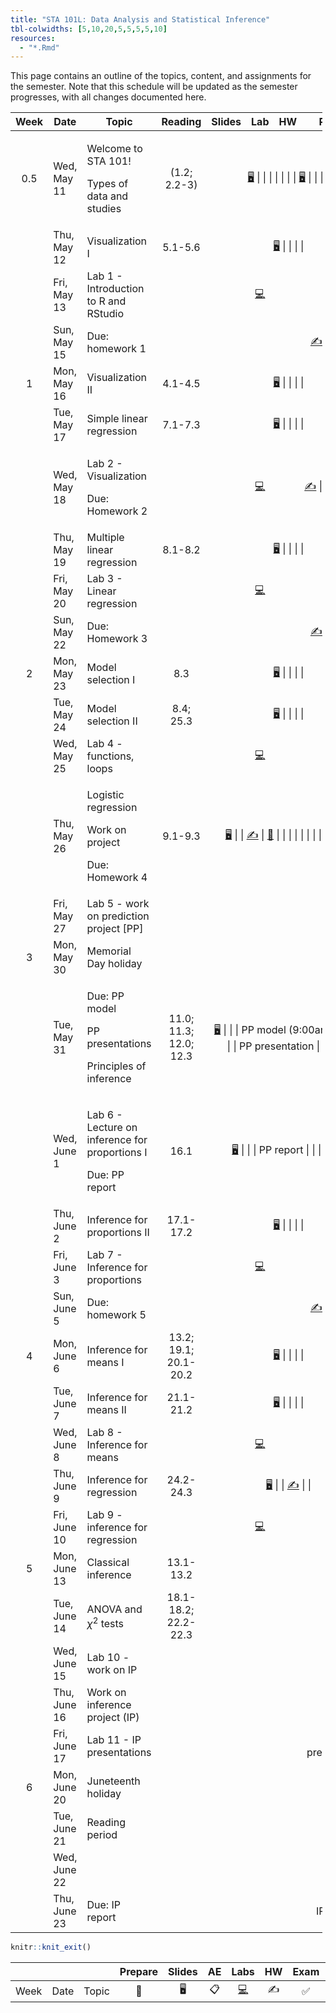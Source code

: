 ```yaml
---
title: "STA 101L: Data Analysis and Statistical Inference"
tbl-colwidths: [5,10,20,5,5,5,5,10]
resources: 
  - "*.Rmd"
---
```


This page contains an outline of the topics, content, and assignments for the semester. Note that this schedule will be updated as the semester progresses, with all changes documented here.

::: column-screen-inset-right
+------+--------------+------------------------------------------------+------------------------+---------------------------------------------------------------------------+--------------------------------------------------------------------------------------------------------------------------------------------------+---------------------+----------------------------------------------------------------------------+
| Week | Date         | Topic                                          | Reading                | Slides                                                                    | Lab                                                                                                                                              | HW                  | Project                                                                    |
+:====:+==============+================================================+:======================:+:=========================================================================:+:================================================================================================================================================:+:===================:+:==========================================================================:+
| 0.5  | Wed, May 11  | Welcome to STA 101!                            | (1.2; 2.2-3)           | [🖥️](/slides/lec-1.html "Lecture slides"){aria-label="Lecture 1 slides"}  |                                                                                                                                                  |                     |                                                                            |
|      |              |                                                |                        |                                                                           |                                                                                                                                                  |                     |                                                                            |
|      |              | Types of data and studies                      |                        | [🖥️](/slides/lec-2.html "Lecture slides"){aria-label="Lecture 2 slides"}  |                                                                                                                                                  |                     |                                                                            |
+------+--------------+------------------------------------------------+------------------------+---------------------------------------------------------------------------+--------------------------------------------------------------------------------------------------------------------------------------------------+---------------------+----------------------------------------------------------------------------+
|      | Thu, May 12  | Visualization I                                | 5.1-5.6                | [🖥️](/slides/lec-3.html "Lecture slides"){aria-label="Lecture 3 slides"}  |                                                                                                                                                  |                     |                                                                            |
+------+--------------+------------------------------------------------+------------------------+---------------------------------------------------------------------------+--------------------------------------------------------------------------------------------------------------------------------------------------+---------------------+----------------------------------------------------------------------------+
|      | Fri, May 13  | Lab 1 - Introduction to R and RStudio          |                        |                                                                           | [💻](https://openintro.shinyapps.io/ims-01-data-01/ "Lab instructions"){aria-label="Lab 1 instructions"}                                         |                     |                                                                            |
+------+--------------+------------------------------------------------+------------------------+---------------------------------------------------------------------------+--------------------------------------------------------------------------------------------------------------------------------------------------+---------------------+----------------------------------------------------------------------------+
|      | Sun, May 15  | Due: homework 1                                |                        |                                                                           |                                                                                                                                                  | [✍️](/hw/hw-1.html) |                                                                            |
+------+--------------+------------------------------------------------+------------------------+---------------------------------------------------------------------------+--------------------------------------------------------------------------------------------------------------------------------------------------+---------------------+----------------------------------------------------------------------------+
| 1    | Mon, May 16  | Visualization II                               | 4.1-4.5                | [🖥️](/slides/lec-3.html "Lecture slides"){aria-label="Lecture 3 slides"}  |                                                                                                                                                  |                     |                                                                            |
+------+--------------+------------------------------------------------+------------------------+---------------------------------------------------------------------------+--------------------------------------------------------------------------------------------------------------------------------------------------+---------------------+----------------------------------------------------------------------------+
|      | Tue, May 17  | Simple linear regression                       | 7.1-7.3                | [🖥️](/slides/lec-4.html "Lecture slides"){aria-label="Lecture 4 slides"}  |                                                                                                                                                  |                     |                                                                            |
+------+--------------+------------------------------------------------+------------------------+---------------------------------------------------------------------------+--------------------------------------------------------------------------------------------------------------------------------------------------+---------------------+----------------------------------------------------------------------------+
|      | Wed, May 18  | Lab 2 - Visualization                          |                        |                                                                           | [💻](http://openintrostat.github.io/oilabs-tidy/02_intro_to_data/intro_to_data.html "Lab instructions"){aria-label="Lab 1 instructions"}         | [✍️](/hw/hw-2.html) |                                                                            |
|      |              |                                                |                        |                                                                           |                                                                                                                                                  |                     |                                                                            |
|      |              | Due: Homework 2                                |                        |                                                                           |                                                                                                                                                  |                     |                                                                            |
+------+--------------+------------------------------------------------+------------------------+---------------------------------------------------------------------------+--------------------------------------------------------------------------------------------------------------------------------------------------+---------------------+----------------------------------------------------------------------------+
|      | Thu, May 19  | Multiple linear regression                     | 8.1-8.2                | [🖥️](/slides/lec-5.html "Lecture slides"){aria-label="Lecture 4 slides"}  |                                                                                                                                                  |                     |                                                                            |
+------+--------------+------------------------------------------------+------------------------+---------------------------------------------------------------------------+--------------------------------------------------------------------------------------------------------------------------------------------------+---------------------+----------------------------------------------------------------------------+
|      | Fri, May 20  | Lab 3 - Linear regression                      |                        |                                                                           | [💻](http://openintrostat.github.io/oilabs-tidy/08_simple_regression/simple_regression.html "Lab instructions"){aria-label="Lab 1 instructions"} |                     |                                                                            |
+------+--------------+------------------------------------------------+------------------------+---------------------------------------------------------------------------+--------------------------------------------------------------------------------------------------------------------------------------------------+---------------------+----------------------------------------------------------------------------+
|      | Sun, May 22  | Due: Homework 3                                |                        |                                                                           |                                                                                                                                                  | [✍️](/hw/hw-3.html) |                                                                            |
+------+--------------+------------------------------------------------+------------------------+---------------------------------------------------------------------------+--------------------------------------------------------------------------------------------------------------------------------------------------+---------------------+----------------------------------------------------------------------------+
| 2    | Mon, May 23  | Model selection I                              | 8.3                    | [🖥️](/slides/lec-6.html "Lecture slides"){aria-label="Lecture 4 slides"}  |                                                                                                                                                  |                     |                                                                            |
+------+--------------+------------------------------------------------+------------------------+---------------------------------------------------------------------------+--------------------------------------------------------------------------------------------------------------------------------------------------+---------------------+----------------------------------------------------------------------------+
|      | Tue, May 24  | Model selection II                             | 8.4; 25.3              | [🖥️](/slides/lec-6.html "Lecture slides"){aria-label="Lecture 4 slides"}  |                                                                                                                                                  |                     |                                                                            |
+------+--------------+------------------------------------------------+------------------------+---------------------------------------------------------------------------+--------------------------------------------------------------------------------------------------------------------------------------------------+---------------------+----------------------------------------------------------------------------+
|      | Wed, May 25  | Lab 4 - functions, loops                       |                        |                                                                           | [💻](/documents/lab-5.pdf "Lab instructions"){aria-label="Lab 1 instructions"}                                                                   |                     |                                                                            |
+------+--------------+------------------------------------------------+------------------------+---------------------------------------------------------------------------+--------------------------------------------------------------------------------------------------------------------------------------------------+---------------------+----------------------------------------------------------------------------+
|      | Thu, May 26  | Logistic regression                            | 9.1-9.3                | [🖥️](/slides/lec-7.html "Lecture slides"){aria-label="Lecture 4 slides"}  |                                                                                                                                                  | [✍️](/hw/hw-4.html) | [📂](/projects/rmd_tips.Rmd "Tips for rmd"){aria-label="Lecture 4 slides"} |
|      |              |                                                |                        |                                                                           |                                                                                                                                                  |                     |                                                                            |
|      |              | Work on project                                |                        |                                                                           |                                                                                                                                                  |                     |                                                                            |
|      |              |                                                |                        |                                                                           |                                                                                                                                                  |                     |                                                                            |
|      |              | Due: Homework 4                                |                        |                                                                           |                                                                                                                                                  |                     |                                                                            |
+------+--------------+------------------------------------------------+------------------------+---------------------------------------------------------------------------+--------------------------------------------------------------------------------------------------------------------------------------------------+---------------------+----------------------------------------------------------------------------+
|      | Fri, May 27  | Lab 5 - work on prediction project \[PP\]      |                        |                                                                           |                                                                                                                                                  |                     |                                                                            |
+------+--------------+------------------------------------------------+------------------------+---------------------------------------------------------------------------+--------------------------------------------------------------------------------------------------------------------------------------------------+---------------------+----------------------------------------------------------------------------+
| 3    | Mon, May 30  | Memorial Day holiday                           |                        |                                                                           |                                                                                                                                                  |                     |                                                                            |
+------+--------------+------------------------------------------------+------------------------+---------------------------------------------------------------------------+--------------------------------------------------------------------------------------------------------------------------------------------------+---------------------+----------------------------------------------------------------------------+
|      | Tue, May 31  | Due: PP model                                  | 11.0; 11.3; 12.0; 12.3 | [🖥️](/slides/lec-8.html "Lecture slides"){aria-label="Lecture 4 slides"}  |                                                                                                                                                  |                     | PP model (9:00am)                                                          |
|      |              |                                                |                        |                                                                           |                                                                                                                                                  |                     |                                                                            |
|      |              | PP presentations                               |                        |                                                                           |                                                                                                                                                  |                     | PP presentation                                                            |
|      |              |                                                |                        |                                                                           |                                                                                                                                                  |                     |                                                                            |
|      |              | Principles of inference                        |                        |                                                                           |                                                                                                                                                  |                     |                                                                            |
+------+--------------+------------------------------------------------+------------------------+---------------------------------------------------------------------------+--------------------------------------------------------------------------------------------------------------------------------------------------+---------------------+----------------------------------------------------------------------------+
|      | Wed, June 1  | Lab 6 - Lecture on inference for proportions I | 16.1                   | [🖥️](/slides/lec-9.html "Lecture slides"){aria-label="Lecture 4 slides"}  |                                                                                                                                                  |                     | PP report                                                                  |
|      |              |                                                |                        |                                                                           |                                                                                                                                                  |                     |                                                                            |
|      |              | Due: PP report                                 |                        |                                                                           |                                                                                                                                                  |                     |                                                                            |
+------+--------------+------------------------------------------------+------------------------+---------------------------------------------------------------------------+--------------------------------------------------------------------------------------------------------------------------------------------------+---------------------+----------------------------------------------------------------------------+
|      | Thu, June 2  | Inference for proportions II                   | 17.1-17.2              | [🖥️](/slides/lec-9.html "Lecture slides"){aria-label="Lecture 4 slides"}  |                                                                                                                                                  |                     |                                                                            |
+------+--------------+------------------------------------------------+------------------------+---------------------------------------------------------------------------+--------------------------------------------------------------------------------------------------------------------------------------------------+---------------------+----------------------------------------------------------------------------+
|      | Fri, June 3  | Lab 7 - Inference for proportions              |                        |                                                                           | [💻](https://openintro.shinyapps.io/ims-05-infer-01/ "Lab instructions"){aria-label="Lab 1 instructions"}                                        |                     |                                                                            |
+------+--------------+------------------------------------------------+------------------------+---------------------------------------------------------------------------+--------------------------------------------------------------------------------------------------------------------------------------------------+---------------------+----------------------------------------------------------------------------+
|      | Sun, June 5  | Due: homework 5                                |                        |                                                                           |                                                                                                                                                  | [✍️](/hw/hw-5.html) |                                                                            |
+------+--------------+------------------------------------------------+------------------------+---------------------------------------------------------------------------+--------------------------------------------------------------------------------------------------------------------------------------------------+---------------------+----------------------------------------------------------------------------+
| 4    | Mon, June 6  | Inference for means I                          | 13.2; 19.1; 20.1-20.2  | [🖥️](/slides/lec-10.html "Lecture slides"){aria-label="Lecture 4 slides"} |                                                                                                                                                  |                     |                                                                            |
+------+--------------+------------------------------------------------+------------------------+---------------------------------------------------------------------------+--------------------------------------------------------------------------------------------------------------------------------------------------+---------------------+----------------------------------------------------------------------------+
|      | Tue, June 7  | Inference for means II                         | 21.1-21.2              | [🖥️](/slides/lec-10.html "Lecture slides"){aria-label="Lecture 4 slides"} |                                                                                                                                                  |                     |                                                                            |
+------+--------------+------------------------------------------------+------------------------+---------------------------------------------------------------------------+--------------------------------------------------------------------------------------------------------------------------------------------------+---------------------+----------------------------------------------------------------------------+
|      | Wed, June 8  | Lab 8 - Inference for means                    |                        |                                                                           | [💻](https://openintro.shinyapps.io/ims-05-infer-07/ "Lab instructions"){aria-label="Lab 1 instructions"}                                        |                     |                                                                            |
+------+--------------+------------------------------------------------+------------------------+---------------------------------------------------------------------------+--------------------------------------------------------------------------------------------------------------------------------------------------+---------------------+----------------------------------------------------------------------------+
|      | Thu, June 9  | Inference for regression                       | 24.2-24.3              | [🖥️](/slides/lec-11.html "Lecture slides"){aria-label="Lecture 4 slides"} |                                                                                                                                                  | [✍️](/hw/hw-6.html) |                                                                            |
+------+--------------+------------------------------------------------+------------------------+---------------------------------------------------------------------------+--------------------------------------------------------------------------------------------------------------------------------------------------+---------------------+----------------------------------------------------------------------------+
|      | Fri, June 10 | Lab 9 - inference for regression               |                        |                                                                           | [💻](https://openintro.shinyapps.io/ims-06-model-infer-02/ "Lab instructions"){aria-label="Lab 1 instructions"}                                  |                     |                                                                            |
+------+--------------+------------------------------------------------+------------------------+---------------------------------------------------------------------------+--------------------------------------------------------------------------------------------------------------------------------------------------+---------------------+----------------------------------------------------------------------------+
| 5    | Mon, June 13 | Classical inference                            | 13.1-13.2              |                                                                           |                                                                                                                                                  |                     |                                                                            |
+------+--------------+------------------------------------------------+------------------------+---------------------------------------------------------------------------+--------------------------------------------------------------------------------------------------------------------------------------------------+---------------------+----------------------------------------------------------------------------+
|      | Tue, June 14 | ANOVA and $\chi^2$ tests                       | 18.1-18.2; 22.2-22.3   |                                                                           |                                                                                                                                                  |                     |                                                                            |
+------+--------------+------------------------------------------------+------------------------+---------------------------------------------------------------------------+--------------------------------------------------------------------------------------------------------------------------------------------------+---------------------+----------------------------------------------------------------------------+
|      | Wed, June 15 | Lab 10 - work on IP                            |                        |                                                                           |                                                                                                                                                  |                     |                                                                            |
+------+--------------+------------------------------------------------+------------------------+---------------------------------------------------------------------------+--------------------------------------------------------------------------------------------------------------------------------------------------+---------------------+----------------------------------------------------------------------------+
|      | Thu, June 16 | Work on inference project (IP)                 |                        |                                                                           |                                                                                                                                                  |                     |                                                                            |
+------+--------------+------------------------------------------------+------------------------+---------------------------------------------------------------------------+--------------------------------------------------------------------------------------------------------------------------------------------------+---------------------+----------------------------------------------------------------------------+
|      | Fri, June 17 | Lab 11 - IP presentations                      |                        |                                                                           |                                                                                                                                                  |                     | IP presentation                                                            |
+------+--------------+------------------------------------------------+------------------------+---------------------------------------------------------------------------+--------------------------------------------------------------------------------------------------------------------------------------------------+---------------------+----------------------------------------------------------------------------+
| 6    | Mon, June 20 | Juneteenth holiday                             |                        |                                                                           |                                                                                                                                                  |                     |                                                                            |
+------+--------------+------------------------------------------------+------------------------+---------------------------------------------------------------------------+--------------------------------------------------------------------------------------------------------------------------------------------------+---------------------+----------------------------------------------------------------------------+
|      | Tue, June 21 | Reading period                                 |                        |                                                                           |                                                                                                                                                  |                     |                                                                            |
+------+--------------+------------------------------------------------+------------------------+---------------------------------------------------------------------------+--------------------------------------------------------------------------------------------------------------------------------------------------+---------------------+----------------------------------------------------------------------------+
|      | Wed, June 22 |                                                |                        |                                                                           |                                                                                                                                                  |                     |                                                                            |
+------+--------------+------------------------------------------------+------------------------+---------------------------------------------------------------------------+--------------------------------------------------------------------------------------------------------------------------------------------------+---------------------+----------------------------------------------------------------------------+
|      | Thu, June 23 | Due: IP report                                 |                        |                                                                           |                                                                                                                                                  |                     | IP report                                                                  |
+------+--------------+------------------------------------------------+------------------------+---------------------------------------------------------------------------+--------------------------------------------------------------------------------------------------------------------------------------------------+---------------------+----------------------------------------------------------------------------+
:::

```r
knitr::knit_exit()
```

|      |      |       | Prepare | Slides | AE  |                                                    Labs                                                    | HW  | Exam | Project |
|--------|--------|--------|:------:|:------:|:------:|:------:|:------:|:------:|:------:|
| Week | Date | Topic |   📖    |   🖥️   | 📋  | [💻](https://sakai.duke.edu/samigo-app/servlet/Login?id=6fa7ebf3-01af-42a6-91ba-3e813d3901221641094171786) | ✍️  |  ✅  |   📂    |
